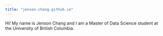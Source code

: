 ```yaml
---
title: "jenson-chang.github.io"
---
```


Hi! My name is Jenson Chang and I am a Master of Data Science student at the University of British Columbia.
